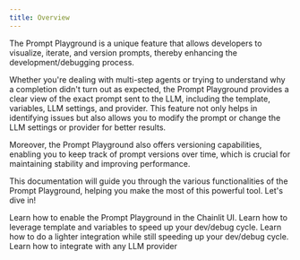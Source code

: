 ```yaml
---
title: Overview
---
```


The Prompt Playground is a unique feature that allows developers to visualize, iterate, and version prompts, thereby enhancing the development/debugging process.

Whether you're dealing with multi-step agents or trying to understand why a completion didn't turn out as expected, the Prompt Playground provides a clear view of the exact prompt sent to the LLM, including the template, variables, LLM settings, and provider. This feature not only helps in identifying issues but also allows you to modify the prompt or change the LLM settings or provider for better results.

Moreover, the Prompt Playground also offers versioning capabilities, enabling you to keep track of prompt versions over time, which is crucial for maintaining stability and improving performance.

This documentation will guide you through the various functionalities of the Prompt Playground, helping you make the most of this powerful tool. Let's dive in!

<CardGroup cols={2}>
  <Card
    title="Setup the Prompt Playground"
    icon="bolt"
    color="#ea5a0c"
    href="/concepts/prompt-playground/setup"
  >
    Learn how to enable the Prompt Playground in the Chainlit UI.
  </Card>
  <Card
    title="Template & Variables"
    icon="highlighter"
    color="#0285c7"
    href="/concepts/prompt-playground/template-and-variables"
  >
    Learn how to leverage template and variables to speed up your dev/debug
    cycle.
  </Card>
  <Card title="Formatted Prompt" icon="message-lines" color="#16a34a" href="/concepts/prompt-playground/formatted-prompts">
    Learn how to do a lighter integration while still speeding up your dev/debug
    cycle.
  </Card>
  <Card title="LLM Providers" icon="microchip-ai" color="#dc2626" href="/concepts/prompt-playground/llm-providers">
    Learn how to integrate with any LLM provider
  </Card>
</CardGroup>
